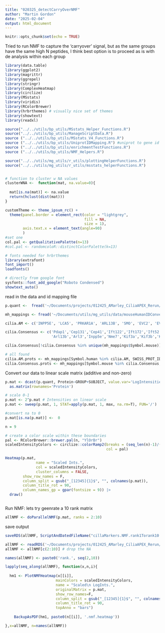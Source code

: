```yaml
---
title: "020325_detectCarryOverNMF"
author: "Martin Gordon"
date: "2025-02-04"
output: html_document
---
```


```r
knitr::opts_chunk$set(echo = TRUE)
```

Tried to run NMF to capture the 'carryover' signal, but as the same groups have the same high N peptides, I think best option is to proceed as is with de analysis within each group

```r
library(data.table)
library(ggplot2)
library(magrittr)
library(ggrepel)
library(stringr)
library(ComplexHeatmap)
library(circlize)
library(MSstats)
library(viridis)
library(RColorBrewer)
library(hrbrthemes) # visually nice set of themes
library(showtext)
library(readxl)

source("../../utils/bp_utils/MSstats_Helper_Functions.R")
source("../../utils/bp_utils/ManageScriptData.R")
source ("../../utils/bp_utils/MSstats_V4_Functions.R")
source ("../../utils/bp_utils/UniprotIDMapping.R") #uniprot to gene id mapping
source ("../../utils/bp_utils/enrichmentTestFunctions.R")
source ("../../utils/bp_utils/NMF_Helpers.R")

source("../../utils/mg_utils/r_utils/plottingHelperFunctions.R")
source("../../utils/mg_utils/r_utils/msstats_helperFunctions.R")


# function to cluster w NA values
clusterWNA <-  function(mat, na.value=0){
  
  mat[is.na(mat)] <- na.value
  return(hclust(dist(mat)))
}

customTheme <- theme_ipsum_rc() +
  theme(panel.border = element_rect(color = "lightgrey", 
                                    fill = NA, 
                                    size = 1),
        axis.text.x = element_text(angle=90)
        )
#set one
col.pal <- getQualitativePalette(n=13)
#col.pal <- randomcoloR::distinctColorPalette(k=13)

# fonts needed for hrbrthemes
library(extrafont)
font_import()
loadfonts()

# directly from google font
sysfonts::font_add_google("Roboto Condensed")
showtext_auto()
```

read in the data and id mapping file 
```r
p.quant <-  fread('~/Documents/projects/012425_AMarley_CiliaAPEX_Rerun/012425_ciliaAPEX_firstLook_data/2025_01_24_ProteinlvlQuant.2ndRoundNorm.csv')

mh_mappings <- fread('~/Documents/utils/mg_utils/data/mouseHumanIDConversion.txt')

cilia.AM <- c('INPP5E', 'LCA5', 'PRKAR1A', 'ARL13B', 'SMO', 'EVC2', 'EVC', 'PKD2', 'TTC21B', 'PKHD1', 'IFT88', 'NPHP4', 'EFCAB7', 'CYS1')

cilia.Consensus <- c('Pdap1','Cep131','Cep41','Ift122','Ift172','Ift52','Ift57','Ift74','Ift81','Ift88','Cfap97','Lca5','Cemip2','Wdr35',
                     'Arl13b','Arl3','Inpp5e','Nme7','Kif3a','Kif3b','Kifap3','Ywhaz','Cys1','Evc2','Ttc21b','Ift56')

cilia.Consensus[!cilia.Consensus %in% unique(mh_mappings$Symbol.mouse)]

# all found
cilia.AM.prots <- mh_mappings[Symbol.human %in% cilia.AM, SWISS_PROT_IDs.mouse]
cilia.Consensus.prots <- mh_mappings[Symbol.mouse %in% cilia.Consensus, SWISS_PROT_IDs.mouse]
```

Convert our data to linear scale matrix (additive and non-zero)

```r
p.mat <- dcast(p.quant, Protein~GROUP+SUBJECT, value.var='LogIntensities') %>% 
  as.matrix(rownames='Protein')

# scale 0-1
p.mat <- 2^p.mat # Intensities on linear scale
p.mat <- sweep(p.mat, 1, STAT=apply(p.mat, 1, max, na.rm=T), FUN='/')

#convert na to 0 
p.mat[is.na(p.mat)] <-  0
```

```r
n = 9

# create a color scale within these boundaries
pal <- RColorBrewer::brewer.pal(n, "YlOrBr")
scaledIntensityColors <- circlize::colorRamp2(breaks = (seq_len(n)-1)/(n-1),
                                              col = pal)

Heatmap(p.mat, 
              name = "Scaled Ints.",
              col = scaledIntensityColors,
              cluster_columns = FALSE,
        show_row_names = F,
        column_split = gsub("_[12345]{1}$", "", colnames(p.mat)),
        column_title_rot = 90,
        column_names_gp = gpar(fontsize = 9)) |>
  draw() 



```
Run NMF: lets try geenrate a 10 rank matrix 

```r
allNMF <- doParallelNMF(p.mat, ranks = 2:10)
```
save output
```r
saveRDS(allNMF, ScriptAndDatedFileName("cillaMarkers.NMF.rank1Torank10.rds"))
```

```r
allNMF <- readRDS('~/Documents/projects/012425_AMarley_CiliaAPEX_Rerun/020325_detectCarryOverNMF_data/2025_02_03_cillaMarkers.NMF.rank1Torank10.rds')
allNMF <- allNMF[c(2:10)] # drop the NA

names(allNMF) <- paste0('rank.', seq(2,10))
```


```r
lapply(seq_along(allNMF), function(x,n,i){
  
  hm1 <- PlotNMFHeatmap(x[[i]],
                       mainColors = scaledIntensityColors,
                       name = "Scaled\n LogInts.",
                       originalMatrix = p.mat,
                       show_row_names=F,
                       column_split = gsub("_[12345]{1}$", "", colnames(p.mat)),
                       column_title_rot = 90,
                       topAnno = "bars")
 
    BackupAsPDF(hm1, paste0(n[[i]], '.nmf.heatmap'))

},x=allNMF, n=names(allNMF))
```
